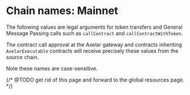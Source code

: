 
# Chain names: Mainnet

The following values are legal arguments for token transfers and General Message Passing calls such as `callContract` and `callContractWithToken`.

The contract call approval at the Axelar gateway and contracts inheriting `AxelarExecutable` contracts will receive precisely these values from the source chain.

Note these names are case-sensitive.

<ChainList environment="mainnet" client:load/>

{/* @TODO get rid of this page and forward to the global resources page. */}